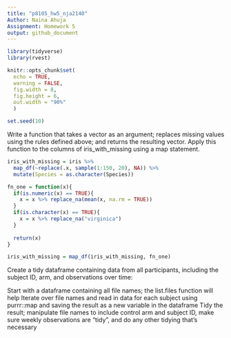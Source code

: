 ```yaml
---
title: "p8105_hw5_nja2140"
Author: Naina Ahuja
Assignment: Homework 5
output: github_document
---
```


```r
library(tidyverse)
library(rvest)

knitr::opts_chunk$set(
  echo = TRUE,
  warning = FALSE,
  fig.width = 8,
  fig.height = 6,
  out.width = "90%"
  )

set.seed(10)
```
Write a function that takes a vector as an argument; replaces missing values using the rules defined above; and returns the resulting vector. Apply this function to the columns of iris_with_missing using a map statement.

```r
iris_with_missing = iris %>% 
  map_df(~replace(.x, sample(1:150, 20), NA)) %>%
  mutate(Species = as.character(Species))
```
```r
fn_one = function(x){
  if(is.numeric(x) == TRUE){
    x = x %>% replace_na(mean(x, na.rm = TRUE))
  }
  if(is.character(x) == TRUE){
    x = x %>% replace_na("virginica")
  }
  
  return(x)
}

iris_with_missing = map_df(iris_with_missing, fn_one)
```
Create a tidy dataframe containing data from all participants, including the subject ID, arm, and observations over time:

Start with a dataframe containing all file names; the list.files function will help
Iterate over file names and read in data for each subject using purrr::map and saving the result as a new variable in the dataframe
Tidy the result; manipulate file names to include control arm and subject ID, make sure weekly observations are “tidy”, and do any other tidying that’s necessary




